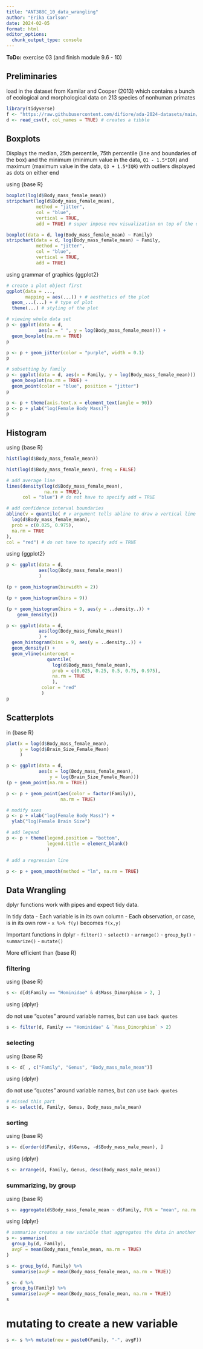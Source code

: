```yaml
---
title: "ANT388C_10_data_wrangling"
author: "Erika Carlson"
date: 2024-02-05
format: html
editor_options: 
  chunk_output_type: console
---
```


**ToDo:** exercise 03 (and finish module 9.6 - 10)

## Preliminaries

load in the dataset from Kamilar and Cooper (2013) which contains a bunch of ecological and morphological data on 213 species of nonhuman primates

```r
library(tidyverse)
f <- "https://raw.githubusercontent.com/difiore/ada-2024-datasets/main/KamilarAndCooperData.csv"
d <- read_csv(f, col_names = TRUE) # creates a tibble
```



## Boxplots

Displays the median, 25th percentile, 75th percentile (line and boundaries of the box)
and the minimum (minimum value in the data, `Q1 - 1.5*IQR`) and maximum (maximum value in the data, `Q3 + 1.5*IQR`) with outliers displayed as dots on either end

using {base R}

```r
boxplot(log(d$Body_mass_female_mean))
stripchart(log(d$Body_mass_female_mean), 
           method = "jitter",
           col = "blue",
           vertical = TRUE,
           add = TRUE) # super impose new visualization on top of the old one!

boxplot(data = d, log(Body_mass_female_mean) ~ Family)
stripchart(data = d, log(Body_mass_female_mean) ~ Family,
           method = "jitter",
           col = "blue",
           vertical = TRUE,
           add = TRUE)
```


using grammar of graphics {ggplot2}

```r
# create a plot object first
ggplot(data = ..., 
       mapping = aes(...)) + # aesthetics of the plot
  geom_...(...) + # type of plot
  theme(...) # styling of the plot
```

```r
# viewing whole data set
p <- ggplot(data = d, 
            aes(x = " ", y = log(Body_mass_female_mean))) + 
  geom_boxplot(na.rm = TRUE)
p

p <- p + geom_jitter(color = "purple", width = 0.1)
p

# subsetting by family
p <- ggplot(data = d, aes(x = Family, y = log(Body_mass_female_mean))) +
  geom_boxplot(na.rm = TRUE) +
  geom_point(color = "blue", position = "jitter")
p

p <- p + theme(axis.text.x = element_text(angle = 90))
p <- p + ylab("log(Female Body Mass)")
p
```



## Histogram

using {base R}

```r
hist(log(d$Body_mass_female_mean))

hist(log(d$Body_mass_female_mean), freq = FALSE)

# add average line
lines(density(log(d$Body_mass_female_mean), 
              na.rm = TRUE), 
      col = "blue") # do not have to specify add = TRUE

# add confidence interval boundaries
abline(v = quantile( # v argument tells abline to draw a vertical line
  log(d$Body_mass_female_mean),
  prob = c(0.025, 0.975),
  na.rm = TRUE
),
col = "red") # do not have to specify add = TRUE
```


using {ggplot2}

```r
p <- ggplot(data = d, 
            aes(log(Body_mass_female_mean))
            )

(p + geom_histogram(binwidth = 2))

(p + geom_histogram(bins = 9))

(p + geom_histogram(bins = 9, aes(y = ..density..)) +
    geom_density())

p <- ggplot(data = d, 
            aes(log(Body_mass_female_mean))
            ) +
  geom_histogram(bins = 9, aes(y = ..density..)) + 
  geom_density() +
  geom_vline(xintercept = 
               quantile(
                 log(d$Body_mass_female_mean),
                 prob = c(0.025, 0.25, 0.5, 0.75, 0.975),
                 na.rm = TRUE
                 ),
             color = "red"
             )
p
```



## Scatterplots

in {base R}

```r
plot(x = log(d$Body_mass_female_mean),
     y = log(d$Brain_Size_Female_Mean)
     )

p <- ggplot(data = d, 
            aes(x = log(Body_mass_female_mean),
                y = log(Brain_Size_Female_Mean)))
(p + geom_point(na.rm = TRUE))

p <- p + geom_point(aes(color = factor(Family)),
                    na.rm = TRUE)

# modify axes
p <- p + xlab("log(Female Body Mass)") +
  ylab("log(Female Brain Size")

# add legend
p <- p + theme(legend.position = "bottom",
               legend.title = element_blank()
               )

# add a regression line

p <- p + geom_smooth(method = "lm", na.rm = TRUE)
```



## Data Wrangling

dplyr functions work with pipes and expect tidy data.

In tidy data 
- Each variable is in its own column
- Each observation, or case, is in its own row
- `x %>% f(y)` becomes `f(x,y)`

Important functions in dplyr
- `filter()`
- `select()`
- `arrange()`
- `group_by()`
- `summarize()`
- `mutate()`

More efficient than {base R}


### filtering

using {base R}
```r
s <- d[d$Family == "Hominidae" & d$Mass_Dimorphism > 2, ]
```

using {dplyr}

do not use "quotes" around variable names, but can use `back quotes`
```r
s <- filter(d, Family == "Hominidae" & `Mass_Dimorphism` > 2)
```


### selecting

using {base R}
```r
s <- d[ , c("Family", "Genus", "Body_mass_male_mean")]
```

using {dplyr}

do not use "quotes" around variable names, but can use `back quotes`
```r
# missed this part
s <- select(d, Family, Genus, Body_mass_male_mean)
```

### sorting

using {base R}
```r
s <- d[order(d$Family, d$Genus, -d$Body_mass_male_mean), ]
```

using {dplyr}

```r
s <- arrange(d, Family, Genus, desc(Body_mass_male_mean))
```


### summarizing, by group

using {base R}
```r
s <- aggregate(d$Body_mass_female_mean ~ d$Family, FUN = "mean", na.rm = TRUE)
```

using {dplyr}

```r
# summarize creates a new variable that aggregates the data in another variable
s <- summarise(
  group_by(d, Family),
  avgF = mean(Body_mass_female_mean, na.rm = TRUE)
)

s <- group_by(d, Family) %>% 
  summarise(avgF = mean(Body_mass_female_mean, na.rm = TRUE))

s <- d %>% 
  group_by(Family) %>% 
  summarise(avgF = mean(Body_mass_female_mean, na.rm = TRUE))
s
```


# mutating to create a new variable

```r
s <- s %>% mutate(new = paste0(Family, "-", avgF))
```
